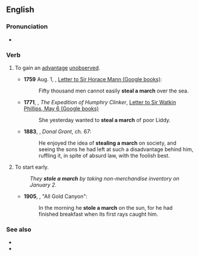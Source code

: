 ==English==

===Pronunciation===
* {{audio|en|En-au-steal a march.ogg|Audio (AU)}}

===Verb===
{{en-verb|steal<,,stole,stolen> a march}}

# {{lb|en|intransitive|idiomatic}} To gain an [[advantage]] [[unobserved]].
#* '''1759''' Aug. 1, {{w|Horace Walpole}}, [https://books.google.ca/books?id=qOYQAAAAYAAJ&pg=PA501&lpg=PA501&dq=%22Fifty+thousand+men+cannot+easily+steal+a+march+over+the+sea%22&source=bl&ots=ScSc9yEkxv&sig=XzLscgOPMzfmr7MdpJWYzg9AEzY&hl=en&sa=X&ved=0ahUKEwj_z-2y1r_OAhVD7R4KHbAEDEoQ6AEIJzAD#v=onepage&q=%22Fifty%20thousand%20men%20cannot%20easily%20steal%20a%20march%20over%20the%20sea%22&f=false Letter to Sir Horace Mann (Google books)]:
#*: Fifty thousand men cannot easily '''steal a march''' over the sea.
#* '''1771''', {{w|Tobias Smollett}}, ''The Expedition of Humphry Clinker'', [https://books.google.ca/books?id=d6QbAgAAQBAJ&pg=PT1977&lpg=PT1977&dq=%22yesterday+wanted+to+steal+a+march+of+poor+Liddy%22&source=bl&ots=f1jiO1i4cN&sig=XTh_NV9a_8q5miBXTuODou0mzxI&hl=en&sa=X&ved=0ahUKEwjgwuSC17_OAhUE2B4KHSsUBaQQ6AEIKjAF#v=onepage&q=%22yesterday%20wanted%20to%20steal%20a%20march%20of%20poor%20Liddy%22&f=false Letter to Sir Watkin Phillips, May 6 (Google books)]
#*: She yesterday wanted to '''steal a march''' of poor Liddy.
#* '''1883''', {{w|George MacDonald}}, ''Donal Grant'', ch. 67:
#*: He enjoyed the idea of '''stealing a march''' on society, and seeing the sons he had left at such a disadvantage behind him, ruffling it, in spite of absurd law, with the foolish best.
# {{lb|en|intransitive|idiomatic}} To start early.
#: ''They '''stole a march''' by taking non-merchandise inventory on January 2.''
#* '''1905''', {{w|Jack London}}, "All Gold Canyon":
#*: In the morning he '''stole a march''' on the sun, for he had finished breakfast when its first rays caught him.

===See also===
* {{l|en|get the drop on}}
* {{l|en|head start}}